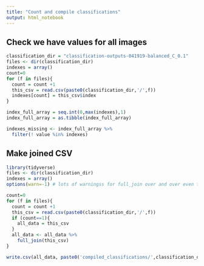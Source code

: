 ```yaml
---
title: "Count and compile classifications"
output: html_notebook
---
```


## Check we have values for all images
```r
classification_dir = "classification-outputs-041919-balanced_C_0.1"
files <- dir(classification_dir) 
indexes = array()
count=0
for (f in files){
  count = count +1
  this_csv = read.csv(paste0(classification_dir,'/',f)) 
  indexes[count] = this_csv$index
}
```

```r
index_full_array = seq.int(0,max(indexes),1)
index_full_array = as.tibble(index_full_array)

indexes_missing <- index_full_array %>%
  filter(! value %in% indexes)
```

## Make joined CSV
```r
library(tidyverse)
files <- dir(classification_dir) 
indexes = array()
options(warn=-1) # lots of warningss for full_join over and over even though it's fine

count=0
for (f in files){
  count = count +1
  this_csv = read.csv(paste0(classification_dir,'/',f)) 
  if (count==1){
    all_data = this_csv
  }
  all_data <- all_data %>%
    full_join(this_csv)
}
```



```r
write.csv(all_data, paste0('compiled_classifications/',classification_dir,'_',count,'.csv'))

```